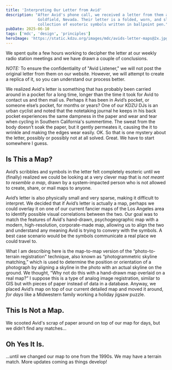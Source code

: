 ```yaml
---
title: 'Interpreting Our Letter from Avid'
description: "After Avid's phone call, we received a letter from them at our KDZU Sonic Exoskeleton location in 
              Goldfield, Nevada. Their letter is a folded, worn, and slightly water-damaged paper note with a 
              collection of esoteric symbols written in ballpoint pen."
pubDate: 2025-06-10
tags: ['mdc', 'design', 'principles']
heroImage: 'https://static.kdzu.org/images/mdc/avids-letter-maps@2x.jpg'
---
```


We spent quite a few hours working to decipher the letter at our weekly radio station meetings and we have drawn 
a couple of conclusions.

<em>NOTE:</em> To ensure the confidentiality of "Avid Listener," we will not post the original letter from them on our website. However, we 
will attempt to create a replica of it, so you can understand our process better.

We realized Avid's letter is something that has probably been carried around in a pocket for a long time, longer than the time it 
took for Avid to contact us and then mail us. Perhaps it has been in Avid’s pocket, or someone else’s pocket, 
for months or years? One of our KDZU DJs is an urban cyclist and noted that the notetaking journal he keeps in his back 
pocket experiences the same dampness in the paper and wear and tear when cycling in Southern 
California's summertime. The sweat from the body doesn’t soak the paper, but it gently permeates it, causing the it to 
wrinkle and making the edges wear easily. OK. So that is one mystery about the letter, possibly or possibly not at all 
solved. Great. We have to start somewhere I guess.

## Is This a Map?
Avid’s scribbles and symbols in the letter felt completely esoteric until we (finally) realized we could be looking at 
a very clever map that is <em>not meant to resemble a map</em>, drawn by a system-impacted person who is not allowed to 
create, share, or mail maps to anyone.

Avid’s letter is also physically small and very sparse, making it difficult to interpret. We decided that if Avid’s letter 
is actually a map, perhaps we could overlay it on one of our current fancier maps of the Los Angeles area to identify 
possible visual correlations between the two. Our goal was to match the features of Avid's hand-drawn, psychogeographic 
map with a modern, high-resolution, corporate-made map, allowing us to align the two and understand any meaning Avid is 
trying to convery with the symbols. A best case scenario would be the symbols communicate a real place we could travel to.

What I am describing here is the map-to-map version of the “photo-to-terrain registration" technique, also known as 
“photogrammetric skyline matching,” which is used to determine the position or orientation of a photograph by aligning 
a skyline in the photo with an actual skyline on the ground. We thought, “Why not do this with a hand-drawn map 
overlaid on a real map?” I suppose this is a type of analog image registration, similar to GIS but with pieces of 
paper instead of data in a database. Anyway, we placed Avid’s map on top of our current detailed map and moved it 
around, <em>for days</em> like a Midwestern family working a holiday jigsaw puzzle.

## This Is Not a Map.
We scooted Avid's scrap of paper around on top of our map for days, but we didn’t find any matches... 

## Oh Yes It Is.
...until we changed our map to one from the 1990s. We may have a terrain match. More updates coming as things develop!






